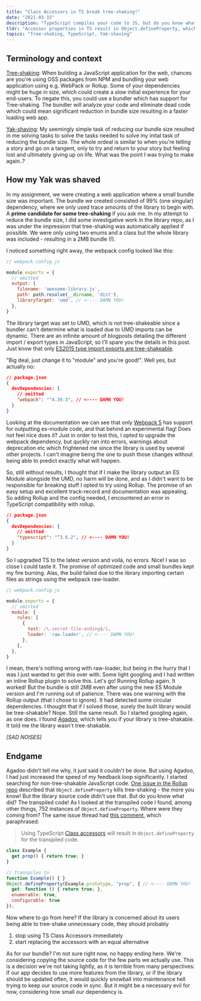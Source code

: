 ```yaml
---
title: "Class Accessors in TS break tree-shaking!"
date: "2021-03-15"
description: "TypeScript compiles your code to JS, but do you know what that code looks like, and what implications it might have?"
tldr: "Accessor properties in TS result in Object.defineProperty, which bundlers deem too side-effectful to tree-shake."
topics: "Tree-shaking, TypeScript, Yak-shaving"
---
```


## Terminology and context

[Tree-shaking](https://en.wikipedia.org/wiki/Tree_shaking): When building a JavaScript application for the web, chances are you're using OSS packages from NPM and bundling your web application using e.g. WebPack or Rollup. Some of your dependencies might be huge in size, which could create a slow initial experience for your end-users. To negate this, you could use a bundler which has support for Tree-shaking. The bundler will analyze your code and eliminate dead code which could mean significant reduction in bundle size resulting in a faster loading web app.


[Yak-shaving](https://www.urbandictionary.com/define.php?term=yak%20shaving): My seemingly simple task of reducing our bundle size resulted in me solving tasks to solve the tasks needed to solve my inital task of reducing the bundle size. The whole ordeal is similar to when you're telling a story and go on a tangent, only to try and return to your story but feeling lost and ultimately giving up on life. What was the point I was trying to make again..?

## How my Yak was shaved

In my assignment, we were creating a web application where a small bundle size was important. The bundle we created consisted of 99% (one singular) dependency, where we only used trace amounts of the library to begin with. A **prime candidate for some tree-shaking** if you ask me. In my attempt to reduce the bundle size, I did some investigative work in the library repo, as I was under the impression that tree-shaking was automatically applied if possible. We were only using two enums and a class but the whole library was included - resulting in a 2MB bundle (!).

I noticed something right away, the webpack config looked like this:

```js
// webpack.config.js

module.exports = {
  // omitted
  output: {
    filename: 'awesome-library.js',
    path: path.resolve(__dirname, 'dist'),
    libraryTarget: 'umd', // <---- DAMN YOU!
  },
}
```

The library target was set to UMD, which is not tree-shakeable since a bundler can't determine what is loaded due to UMD imports can be dynamic. There are an infinite amount of blogposts detailing the different import / export types in JavaScript, so I'll spare you the details in this post. Just know that only [ES2015 type import exports are tree-shakeable](https://webpack.js.org/guides/tree-shaking/). 

"Big deal, just change it to "module" and you're good!". Well yes, but actually no:

```json
// package.json
{
  devDependencies: {
    // omitted
    "webpack": "^4.39.3", // <---- DAMN YOU!
  }
}
```
Looking at the documentation we can see that only [Webpack 5](https://webpack.js.org/configuration/output/#librarytarget-module) has support for outputting es-module code, and that behind an experimental flag! Does not feel nice does it? Just in order to test this, I opted to upgrade the webpack dependency, but quckly ran into errors, warnings about deprecation etc which frightened me since the library is used by several other projects. I can't imagine being the one to push those changes without being able to predict exactly what will happen.

So, still without results, I thought that if I make the library output an ES Module alongside the UMD, no harm will be done, and as I didn't want to be responsible for breaking stuff I opted to try using Rollup. The promise of an easy setup and excellent track-record and documentation was appealing. So adding Rollup and the config needed, I encountered an error in TypeScript compatibility with rollup.

```json
// package.json
{
  devDependencies: {
    // omitted
    "typescript": "^3.6.2", // <---- DAMN YOU!
  }
}
```

So I upgraded TS to the latest version and voilá, no errors. Nice! I was so close I could taste it. The promise of optimized code and small bundles kept my fire burning. Alas, the build failed due to the library importing certain files as strings using the webpack raw-loader.

```js
// webpack.config.js

module.exports = {
  // omitted
  module: {
    rules: [
      {
        test: /\.secret-file-ending$/i,
        loader: 'raw-loader', // <---- DAMN YOU!
      },
    ],
  },
}
```

I mean, there's nothing wrong with raw-loader, but being in the hurry that I was I just wanted to get this over with. Some light googling and I had written an inline Rollup plugin to solve this. Let's go! Running Rollup again. It worked! But the bundle is still 2MB even after using the new ES Module version and I'm running out of patience. There was one warning with the Rollup output (that I chose to ignore). It had detected some circular dependencies. I thought that if I solved those, surely the built library would be tree-shakable? Nope. Still the same result. So I started googling again, as one does. I found [Agadoo](https://github.com/Rich-Harris/agadoo), which tells you if your library is tree-shakable. It told me the library wasn't tree-shakable. 

_[SAD NOISES]_

## Endgame

Agadoo didn't tell me why, it just said it couldn't be done. But using Agadoo, I had just increased the speed of my feedback loop significantly. I started searching for non-tree-shakable JavaScript code. [One issue in the Rollup repo](https://github.com/rollup/rollup/issues/1130) described that `Object.defineProperty` kills tree-shaking - the more you know! But the library source code didn't use that. But do you know what did? The transpiled code! As I looked at the transpiled code I found, among other things, 752 instances of `Object.defineProperty`. Where were they coming from? The same issue thread had [this comment](https://github.com/rollup/rollup/issues/1130#issuecomment-459369686), which paraphrased:

> Using TypeScript [Class accessors](https://www.typescriptlang.org/docs/handbook/2/classes.html#getters--setters) will result in `Object.defineProperty` for the transpiled code.

```js
class Example {
  get prop() { return true; }
}

// Transpiles to
function Example() { }
Object.defineProperty(Example.prototype, "prop", { // <---- DAMN YOU!
  get: function () { return true; },
  enumerable: true,
  configurable: true
});
```


Now where to go from here? If the library is concerned about its users being able to tree-shake unnecessary code, they should probably
1. stop using TS Class Accessors immediately
2. start replacing the accessors with an equal alternative

As for our bundle? I'm not sure right now, no happy ending here. We're considering copying the source code for the few parts we actually use. This is a decision we're not taking lightly, as it is terrible from many perspectives: If our app decides to use more features from the library, or if the library should be updated often, it would quickly snowball into maintenance hell trying to keep our source code in sync. But it might be a necessary evil for now, considering how small our dependency is.
